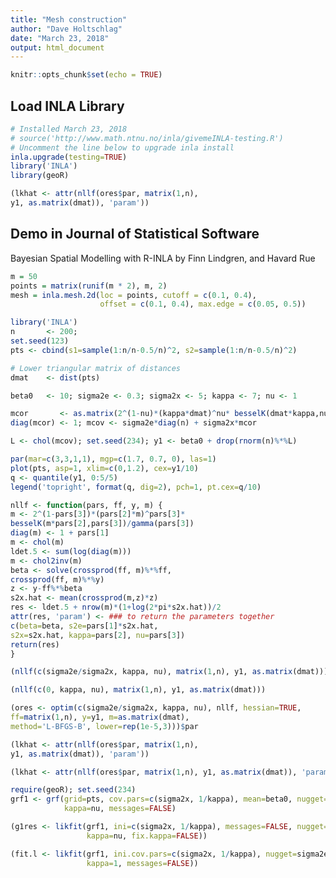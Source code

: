 ```yaml
---
title: "Mesh construction"
author: "Dave Holtschlag"
date: "March 23, 2018"
output: html_document
---
```


```r

knitr::opts_chunk$set(echo = TRUE)
```

## Load INLA Library

```r
# Installed March 23, 2018
# source('http://www.math.ntnu.no/inla/givemeINLA-testing.R')
# Uncomment the line below to upgrade inla install
inla.upgrade(testing=TRUE)
library('INLA')
library(geoR)

```

```r
(lkhat <- attr(nllf(ores$par, matrix(1,n),
y1, as.matrix(dmat)), 'param'))


```

## Demo in Journal of Statistical Software
Bayesian Spatial Modelling with R-INLA by Finn Lindgren, and Havard Rue

```r
m = 50
points = matrix(runif(m * 2), m, 2)
mesh = inla.mesh.2d(loc = points, cutoff = c(0.1, 0.4), 
                    offset = c(0.1, 0.4), max.edge = c(0.05, 0.5))
```

```r
library('INLA')
n       <- 200; 
set.seed(123)
pts <- cbind(s1=sample(1:n/n-0.5/n)^2, s2=sample(1:n/n-0.5/n)^2)

# Lower triangular matrix of distances
dmat    <- dist(pts)

beta0   <- 10; sigma2e <- 0.3; sigma2x <- 5; kappa <- 7; nu <- 1

mcor       <- as.matrix(2^(1-nu)*(kappa*dmat)^nu* besselK(dmat*kappa,nu)/gamma(nu))
diag(mcor) <- 1; mcov <- sigma2e*diag(n) + sigma2x*mcor

L <- chol(mcov); set.seed(234); y1 <- beta0 + drop(rnorm(n)%*%L)

par(mar=c(3,3,1,1), mgp=c(1.7, 0.7, 0), las=1)
plot(pts, asp=1, xlim=c(0,1.2), cex=y1/10)
q <- quantile(y1, 0:5/5)
legend('topright', format(q, dig=2), pch=1, pt.cex=q/10)

```


```r

nllf <- function(pars, ff, y, m) {
m <- 2^(1-pars[3])*(pars[2]*m)^pars[3]*
besselK(m*pars[2],pars[3])/gamma(pars[3])
diag(m) <- 1 + pars[1]
m <- chol(m)
ldet.5 <- sum(log(diag(m)))
m <- chol2inv(m)
beta <- solve(crossprod(ff, m)%*%ff,
crossprod(ff, m)%*%y)
z <- y-ff%*%beta
s2x.hat <- mean(crossprod(m,z)*z)
res <- ldet.5 + nrow(m)*(1+log(2*pi*s2x.hat))/2
attr(res, 'param') <- ### to return the parameters together
c(beta=beta, s2e=pars[1]*s2x.hat,
s2x=s2x.hat, kappa=pars[2], nu=pars[3])
return(res)
}
```


```r
(nllf(c(sigma2e/sigma2x, kappa, nu), matrix(1,n), y1, as.matrix(dmat)))

(nllf(c(0, kappa, nu), matrix(1,n), y1, as.matrix(dmat)))

(ores <- optim(c(sigma2e/sigma2x, kappa, nu), nllf, hessian=TRUE,
ff=matrix(1,n), y=y1, m=as.matrix(dmat),
method='L-BFGS-B', lower=rep(1e-5,3)))$par

(lkhat <- attr(nllf(ores$par, matrix(1,n),
y1, as.matrix(dmat)), 'param'))
```


```r
(lkhat <- attr(nllf(ores$par, matrix(1,n), y1, as.matrix(dmat)), 'param'))

require(geoR); set.seed(234)
grf1 <- grf(grid=pts, cov.pars=c(sigma2x, 1/kappa), mean=beta0, nugget=sigma2e, 
            kappa=nu, messages=FALSE)

(g1res <- likfit(grf1, ini=c(sigma2x, 1/kappa), messages=FALSE, nugget=sigma2e, 
                 kappa=nu, fix.kappa=FALSE))

(fit.l <- likfit(grf1, ini.cov.pars=c(sigma2x, 1/kappa), nugget=sigma2e, 
                 kappa=1, messages=FALSE))
```
